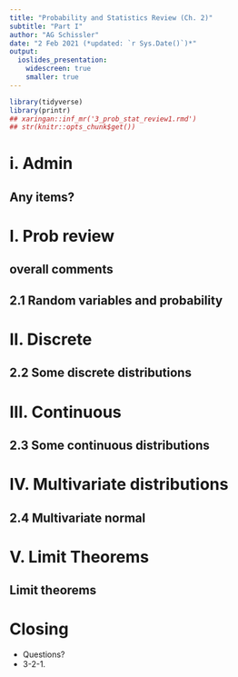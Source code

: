 ```yaml
---
title: "Probability and Statistics Review (Ch. 2)"
subtitle: "Part I"
author: "AG Schissler"
date: "2 Feb 2021 (*updated: `r Sys.Date()`)*"
output:
  ioslides_presentation:
    widescreen: true
    smaller: true
---
```


```r
library(tidyverse)
library(printr)
## xaringan::inf_mr('3_prob_stat_review1.rmd')
## str(knitr::opts_chunk$get())
```

<!-- open up etext as you go. don't typeset the chapter -->

# i. Admin

## Any items?

# I. Prob review

## overall comments

## 2.1 Random variables and probability

# II. Discrete

## 2.2 Some discrete distributions

# III. Continuous

## 2.3 Some continuous distributions

# IV. Multivariate distributions 

## 2.4 Multivariate normal

# V. Limit Theorems

## Limit theorems

# Closing

- Questions?
- 3-2-1.
